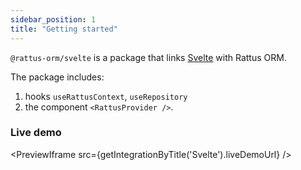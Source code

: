 ```yaml
---
sidebar_position: 1
title: "Getting started"
---
```


`@rattus-orm/svelte` is a package that links [Svelte](https://svelte.dev/) with Rattus ORM.

The package includes:
1. hooks `useRattusContext`, `useRepository`
2. the component `<RattusProvider />`.

### Live demo
<PreviewIframe src={getIntegrationByTitle('Svelte').liveDemoUrl} />
